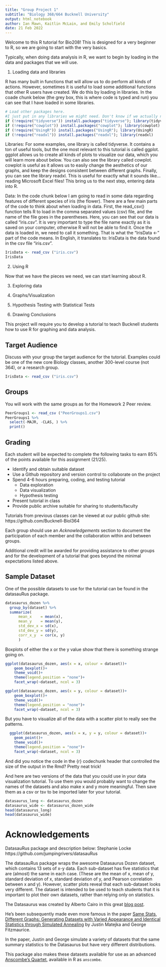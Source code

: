 ```yaml
---
title: "Group Project 1"
subtitle: "Biology 368/664 Bucknell University"
output: html_notebook
author: Ian Mawn, Kaitlin McLain, and Emily Scholfield
date: 21 Feb 2022
---
```


Welcome to this R tutorial for Bio208! This is designed for a very beginner to R, so we are going to start with the very basics.

Typically, when doing data analysis in R, we want to begin by loading in the data and packages that we will use.

1. Loading data and libraries

R has many built in functions that will allow us to do perform all kinds of actions. However, sometimes it is useful to load some additional functions that other R users have created. We do this by loading in libraries. In the coade chunk below (the grey box, this is where code is typed and run) you can see that I have loaded in some libraries.

```r
# Load other packages here.
#I just put in any libraries we might need. Don't know if we actually need them, or need more.
if (!require("tidyverse")) install.packages("tidyverse"); library(tidyverse)
if (!require("cowplot")) install.packages("cowplot"); library(cowplot)
if (!require("UsingR")) install.packages("UsingR"); library(UsingR)
if (!require("readxl")) install.packages("readxl"); library(readxl)
```
Libraries:
For some examples, one library is called tidyverse. It contains a ton of useful tools, but the one most relevant to this tutorial is called ggplot. ggplot allows us to create all kinds of plots to visualize our data, which you will learn more about below. You can also see the library called cowplot. cowplot is useful as it allows us to easily change the aesthetics of our graphs, and keep the designs consistent between different graphs. Finally, you can see the library readxl. This is useful for exactly what it sounds like... reading Microsoft Excel files! This bring us to the next step, entering data into R.

Data:
In the code chunk below I am going to read in some data regarding features of different species of iris (the flower). There are a few main parts of the code to think about when loading in data. First, the read_csv() function tells R to load in the comma separated values (csv) file, and the name of the file goes in the parentheses. Here, you can see that our data is called "iris.csv". It is very important to type the file name exactly as it is saved on your computer, otherwise R will not be able to find it. Once the data is loaded in, we need to call it something. That is what the "IrisData <-" part of the code means. In English, it translates to: IrisData is the data found in the csv file "iris.csv".

```r
IrisData <- read_csv ("iris.csv")
IrisData
```

2. Using R

Now that we have the pieces we need, we can start learning about R. 




3. Exploring data





4. Graphs/Visualization





5. Hypothesis Testing with Statistical Tests





6. Drawing Conclusions




























This project will require you to develop a tutorial to teach Bucknell students how to use R for graphing and data analysis. 

## Target Audience

Discuss with your group the target audience for the tutorial. 
Examples could be one of the new core Biology classes, another 300-level course (not 364), or a research group. 

```r
IrisData <- read_csv ("iris.csv")
```

## Groups

You will work with the same groups as for the Homework 2 Peer review. 

```r
PeerGroups1 <- read_csv ("PeerGroups1.csv")
PeerGroups1 %>% 
  select(-MAJR, -CLAS, ) %>%
  print()
```

## Grading

Each student will be expected to complete the following tasks to earn 85% of the points available for this assignment (21/25).

- Identify and obtain suitable dataset
- Use a Github repository and version control to collaborate on the project
- Spend 4-6 hours preparing, coding, and testing tutorial
  + Data exploration
  + Data visualization
  + Hypothesis testing
- Present tutorial in class
- Provide public archive suitable for sharing to students/faculty

Tutorials from previous classes can be viewed at our public github site: https://github.com/Bucknell-Biol364

Each group should use an *Acknowledgements* section to document the participation of each member and the collaboration within and between groups.

Additional credit will be awarded for providing assistance to other groups and for the development of a tutorial that goes beyond the minimal expectations listed above.

## Sample Dataset

One of the possible datasets to use for the tutorial can be found in the datasauRus package.

```r
datasaurus_dozen %>% 
  group_by(dataset) %>% 
  summarize(
      mean_x    = mean(x),
      mean_y    = mean(y),
      std_dev_x = sd(x),
      std_dev_y = sd(y),
      corr_x_y  = cor(x, y)
      )
```

Boxplots of either the x or the y value show that there is something strange going on.

```r
ggplot(datasaurus_dozen, aes(x = x, colour = dataset))+
    geom_boxplot()+
    theme_void()+
    theme(legend.position = "none")+
    facet_wrap(~dataset, ncol = 3)
```

```r
ggplot(datasaurus_dozen, aes(x = y, colour = dataset))+
    geom_boxplot()+
    theme_void()+
    theme(legend.position = "none")+
    facet_wrap(~dataset, ncol = 3)
```

But you have to visualize all of the data with a scatter plot to really see the patterns.

```r
  ggplot(datasaurus_dozen, aes(x = x, y = y, colour = dataset))+
    geom_point()+
    theme_void()+
    theme(legend.position = "none")+
    facet_wrap(~dataset, ncol = 3)
```

And did you notice the code in the {r} codechunk header that controlled the size of the output in the Rmd? Pretty neat trick!

And here are two versions of the data that you could use in your data visualization tutorial. 
To use them you would probably want to change the names of the datasets and also make x and y more meaningful. 
Then save them as a csv or tsv to be imported later for your tutorial. 

```r
datasaurus_long <- datasaurus_dozen
datasaurus_wide <- datasaurus_dozen_wide
head(datasaurus_long)
head(datasaurus_wide)
```

# Acknowledgements

DatasauRus package and description below: Stephanie Locke https://github.com/jumpingrivers/datasauRus

The datasauRus package wraps the awesome Datasaurus Dozen dataset, which contains 13 sets of x-y data. Each sub-dataset has five statistics that are (almost) the same in each case. (These are the mean of x, mean of y, standard deviation of x, standard deviation of y, and Pearson correlation between x and y). However, scatter plots reveal that each sub-dataset looks very different. The dataset is intended to be used to teach students that it is important to plot their own datasets, rather than relying only on statistics.

The Datasaurus was created by Alberto Cairo in this great [blog post](http://www.thefunctionalart.com/2016/08/download-datasaurus-never-trust-summary.html).

He's been subsequently made even more famous in the paper [Same Stats, Different Graphs: Generating Datasets with Varied Appearance and Identical Statistics through Simulated Annealing](https://www.autodeskresearch.com/publications/samestats) by Justin Matejka and George Fitzmaurice.

In the paper, Justin and George simulate a variety of datasets that the same summary statistics to the Datasaurus but have very different distributions. 

This package also makes these datasets available for use as an advanced [Anscombe's Quartet](https://en.wikipedia.org/wiki/Anscombe%27s_quartet), available in R as `anscombe`.
